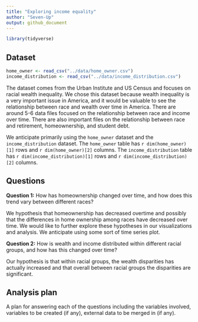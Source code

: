 ```yaml
---
title: "Exploring income equality"
author: "Seven-Up"
output: github_document
---
```


```r
library(tidyverse)
```

## Dataset

```r
home_owner <- read_csv("../data/home_owner.csv")
income_distribution <- read_csv("../data/income_distribution.csv")
```

The dataset comes from the Urban Institute and US Census and focuses on racial
wealth inequality. We chose this dataset because wealth inequality is a very
important issue in America, and it would be valuable to see the relationship
between race and wealth over time in America. There are around 5-6 data files
focused on the relationship between race and income over time. There are also
important files on the relationship between race and retirement, homeownership, 
and student debt. 

We anticipate primarily using the `home_owner` dataset and the 
`income_distribution` dataset. The `home_owner` table has `r dim(home_owner)[1]` 
rows and `r dim(home_owner)[2]` columns. The `income_distribution` table has `r dim(income_distribution)[1]` rows and `r dim(income_distribution)[2]` columns. 

## Questions

**Question 1:** How has homeownership changed over time, and how does this trend 
vary between different races?

We hypothesis that homeownership has decreased overtime and possibly that the 
differences in home ownership among races have decreased over time. We would 
like to further explore these hypotheses in our visualizations and analysis. We 
anticipate using some sort of time series plot.

**Question 2:** How is wealth and income distributed within different racial 
groups, and how has this changed over time?

Our hypothesis is that within racial groups, the wealth disparities has actually 
increased and that overall between racial groups the disparities are 
significant. 


## Analysis plan

A plan for answering each of the questions including the variables involved, variables to be created (if any), external data to be merged in (if any).

